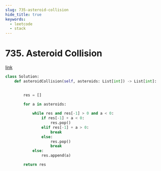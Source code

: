 ```yaml
---
slug: 735-asteroid-collision
hide_title: true
keywords:
  - leetcode
  - stack
---
```



# 735. Asteroid Collision

[link](https://leetcode.com/problems/asteroid-collision/description/)


```python
class Solution:
    def asteroidCollision(self, asteroids: List[int]) -> List[int]:

        
        res = []

        for a in asteroids:
            
            while res and res[-1] > 0 and a < 0:
                if res[-1] + a < 0:
                    res.pop()
                elif res[-1] + a > 0:
                    break
                else:
                    res.pop()
                    break
            else:
                res.append(a)

        return res

```
